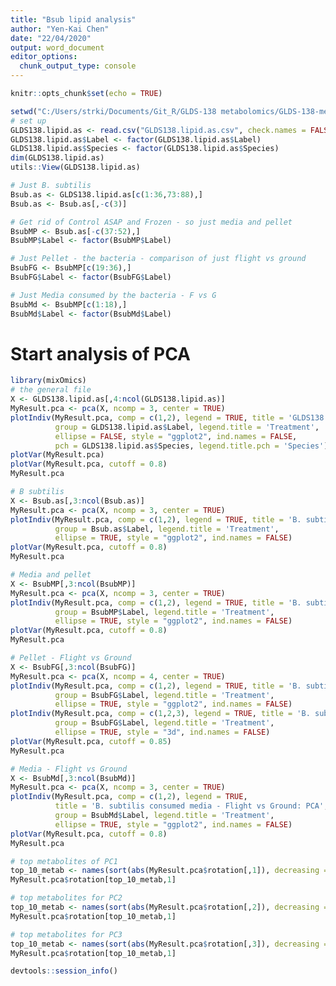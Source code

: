 ```yaml
---
title: "Bsub lipid analysis"
author: "Yen-Kai Chen"
date: "22/04/2020"
output: word_document
editor_options: 
  chunk_output_type: console
---
```


```r
knitr::opts_chunk$set(echo = TRUE)
```
```r
setwd("C:/Users/strki/Documents/Git_R/GLDS-138 metabolomics/GLDS-138-metabolomics/lipidomics")
# set up
GLDS138.lipid.as <- read.csv("GLDS138.lipid.as.csv", check.names = FALSE, header = TRUE)
GLDS138.lipid.as$Label <- factor(GLDS138.lipid.as$Label)
GLDS138.lipid.as$Species <- factor(GLDS138.lipid.as$Species)
dim(GLDS138.lipid.as)
utils::View(GLDS138.lipid.as)

# Just B. subtilis
Bsub.as <- GLDS138.lipid.as[c(1:36,73:88),]
Bsub.as <- Bsub.as[,-c(3)]

# Get rid of Control ASAP and Frozen - so just media and pellet
BsubMP <- Bsub.as[-c(37:52),]
BsubMP$Label <- factor(BsubMP$Label)

# Just Pellet - the bacteria - comparison of just flight vs ground
BsubFG <- BsubMP[c(19:36),]
BsubFG$Label <- factor(BsubFG$Label)

# Just Media consumed by the bacteria - F vs G
BsubMd <- BsubMP[c(1:18),]
BsubMd$Label <- factor(BsubMd$Label)

```

# Start analysis of PCA
```r
library(mixOmics)
# the general file
X <- GLDS138.lipid.as[,4:ncol(GLDS138.lipid.as)]
MyResult.pca <- pca(X, ncomp = 3, center = TRUE)
plotIndiv(MyResult.pca, comp = c(1,2), legend = TRUE, title = 'GLDS138: PCA',
          group = GLDS138.lipid.as$Label, legend.title = 'Treatment',
          ellipse = FALSE, style = "ggplot2", ind.names = FALSE, 
          pch = GLDS138.lipid.as$Species, legend.title.pch = 'Species')
plotVar(MyResult.pca)
plotVar(MyResult.pca, cutoff = 0.8)
MyResult.pca 

# B subtilis
X <- Bsub.as[,3:ncol(Bsub.as)]
MyResult.pca <- pca(X, ncomp = 3, center = TRUE)
plotIndiv(MyResult.pca, comp = c(1,2), legend = TRUE, title = 'B. subtilis: PCA',
          group = Bsub.as$Label, legend.title = 'Treatment',
          ellipse = TRUE, style = "ggplot2", ind.names = FALSE)
plotVar(MyResult.pca, cutoff = 0.8)
MyResult.pca 

# Media and pellet
X <- BsubMP[,3:ncol(BsubMP)]
MyResult.pca <- pca(X, ncomp = 3, center = TRUE)
plotIndiv(MyResult.pca, comp = c(1,2), legend = TRUE, title = 'B. subtilis - Media vs Pellet: PCA',
          group = BsubMP$Label, legend.title = 'Treatment',
          ellipse = TRUE, style = "ggplot2", ind.names = FALSE)
plotVar(MyResult.pca, cutoff = 0.8)
MyResult.pca 

# Pellet - Flight vs Ground
X <- BsubFG[,3:ncol(BsubFG)]
MyResult.pca <- pca(X, ncomp = 4, center = TRUE)
plotIndiv(MyResult.pca, comp = c(1,2), legend = TRUE, title = 'B. subtilis - Flight vs Ground: PCA',
          group = BsubFG$Label, legend.title = 'Treatment',
          ellipse = TRUE, style = "ggplot2", ind.names = FALSE)
plotIndiv(MyResult.pca, comp = c(1,2,3), legend = TRUE, title = 'B. subtilis - Flight vs Ground: PCA',
          group = BsubFG$Label, legend.title = 'Treatment',
          ellipse = TRUE, style = "3d", ind.names = FALSE)
plotVar(MyResult.pca, cutoff = 0.85)
MyResult.pca 

# Media - Flight vs Ground
X <- BsubMd[,3:ncol(BsubMd)]
MyResult.pca <- pca(X, ncomp = 3, center = TRUE)
plotIndiv(MyResult.pca, comp = c(1,2), legend = TRUE, 
          title = 'B. subtilis consumed media - Flight vs Ground: PCA',
          group = BsubMd$Label, legend.title = 'Treatment',
          ellipse = TRUE, style = "ggplot2", ind.names = FALSE)
plotVar(MyResult.pca, cutoff = 0.8)
MyResult.pca 

# top metabolites of PC1
top_10_metab <- names(sort(abs(MyResult.pca$rotation[,1]), decreasing = TRUE)[1:10])
MyResult.pca$rotation[top_10_metab,1]

# top metabolites for PC2
top_10_metab <- names(sort(abs(MyResult.pca$rotation[,2]), decreasing = TRUE)[1:10])
MyResult.pca$rotation[top_10_metab,1]

# top metabolites for PC3
top_10_metab <- names(sort(abs(MyResult.pca$rotation[,3]), decreasing = TRUE)[1:10])
MyResult.pca$rotation[top_10_metab,1]

```






















```r
devtools::session_info()
```